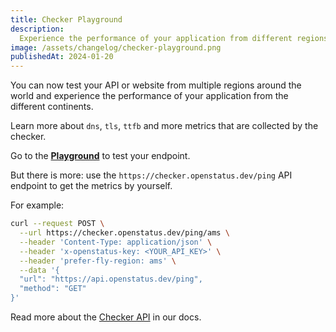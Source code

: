 ```yaml
---
title: Checker Playground
description:
  Experience the performance of your application from different regions.
image: /assets/changelog/checker-playground.png
publishedAt: 2024-01-20
---
```


You can now test your API or website from multiple regions around the world and
experience the performance of your application from the different continents.

Learn more about `dns`, `tls`, `ttfb` and more metrics that are collected by the
checker.

Go to the **[Playground](/play/checker)** to test your endpoint.

But there is more: use the `https://checker.openstatus.dev/ping` API endpoint to
get the metrics by yourself.

For example:

```bash
curl --request POST \
  --url https://checker.openstatus.dev/ping/ams \
  --header 'Content-Type: application/json' \
  --header 'x-openstatus-key: <YOUR_API_KEY>' \
  --header 'prefer-fly-region: ams' \
  --data '{
  "url": "https://api.openstatus.dev/ping",
  "method": "GET"
}'
```

Read more about the
[Checker API](https://api.openstatus.dev/v1#tag/monitor/POST/monitor/:id/run) in our docs.
